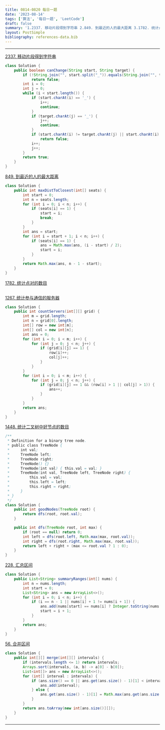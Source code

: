 ```yaml
---
title: 0814-0820 每日一题
date: '2023-08-14'
tags: ['算法', '每日一题', 'LeetCode']
draft: false
summary: '1.2337. 移动片段得到字符串 2.849. 到最近的人的最大距离 3.1782. 统计点对的数目 4.1267. 统计参与通信的服务器 5.1448. 统计二叉树中好节点的数目 6.228. 汇总区间 7.56. 合并区间'
layout: PostSimple
bibliography: references-data.bib
---
```


---

[2337. 移动片段得到字符串](https://leetcode.cn/problems/move-pieces-to-obtain-a-string/description/)

```java
class Solution {
    public boolean canChange(String start, String target) {
        if (!String.join("", start.split("_")).equals(String.join("", target.split("_"))))
            return false;
        int i = 0;
        int j = 0;
        while (i < start.length()) {
            if (start.charAt(i) == '_') {
                i++;
                continue;
            }
            if (target.charAt(j) == '_') {
                j++;
                continue;
            }
            if (start.charAt(i) != target.charAt(j) || start.charAt(i) == 'L' && i < j || start.charAt(i) == 'R' && i > j)
                return false;
            i++;
            j++;
        }
        return true;
    }
}
```

[849. 到最近的人的最大距离](https://leetcode.cn/problems/maximize-distance-to-closest-person/description/)

```java
class Solution {
    public int maxDistToClosest(int[] seats) {
        int start = 0;
        int n = seats.length;
        for (int i = 0; i < n; i++) {
            if (seats[i] == 1) {
                start = i;
                break;
            }
        }
        int ans = start;
        for (int i = start + 1; i < n; i++) {
            if (seats[i] == 1) {
                ans = Math.max(ans, (i - start) / 2);
                start = i;
            }
        }
        return Math.max(ans, n - 1 - start);
    }
}
```

[1782. 统计点对的数目](https://leetcode.cn/problems/count-pairs-of-nodes/)

```java

```

[1267. 统计参与通信的服务器](https://leetcode.cn/problems/count-servers-that-communicate/)

```java
class Solution {
    public int countServers(int[][] grid) {
        int m = grid.length;
        int n = grid[0].length;
        int[] row = new int[m];
        int[] col = new int[n];
        int ans = 0;
        for (int i = 0; i < m; i++) {
            for (int j = 0; j < n; j++) {
                if (grid[i][j] == 1) {
                    row[i]++;
                    col[j]++;
                }
            }
        }
        for (int i = 0; i < m; i++) {
            for (int j = 0; j < n; j++) {
                if (grid[i][j] == 1 && (row[i] > 1 || col[j] > 1)) {
                    ans++;
                }
            }
        }
        return ans;
    }
}
```

[1448. 统计二叉树中好节点的数目](https://leetcode.cn/problems/count-good-nodes-in-binary-tree/description/)

```java
/**
 * Definition for a binary tree node.
 * public class TreeNode {
 *     int val;
 *     TreeNode left;
 *     TreeNode right;
 *     TreeNode() {}
 *     TreeNode(int val) { this.val = val; }
 *     TreeNode(int val, TreeNode left, TreeNode right) {
 *         this.val = val;
 *         this.left = left;
 *         this.right = right;
 *     }
 * }
 */
class Solution {
    public int goodNodes(TreeNode root) {
        return dfs(root, root.val);
    }

    public int dfs(TreeNode root, int max) {
        if (root == null) return 0;
        int left = dfs(root.left, Math.max(max, root.val));
        int right = dfs(root.right, Math.max(max, root.val));
        return left + right + (max <= root.val ? 1 : 0);
    }
}
```

[228. 汇总区间](https://leetcode.cn/problems/summary-ranges/description/)

```java
class Solution {
    public List<String> summaryRanges(int[] nums) {
        int n = nums.length;
        int start = 0;
        List<String> ans = new ArrayList<>();
        for (int i = 0; i < n; i++) {
            if (i == n - 1 || nums[i] + 1 != nums[i + 1]) {
                ans.add(nums[start] == nums[i] ? Integer.toString(nums[start]) : nums[start] + "->" + nums[i]);
                start = i + 1;
            }
        }
        return ans;
    }
}
```

[56. 合并区间](https://leetcode.cn/problems/merge-intervals/description/)

```java
class Solution {
    public int[][] merge(int[][] intervals) {
        if (intervals.length <= 1) return intervals;
        Arrays.sort(intervals, (a, b) -> a[0] - b[0]);
        List<int[]> ans = new ArrayList<>();
        for (int[] interval : intervals) {
            if (ans.size() == 0 || ans.get(ans.size() - 1)[1] < interval[0]) {
                ans.add(interval);
            } else {
                ans.get(ans.size() - 1)[1] = Math.max(ans.get(ans.size() - 1)[1], interval[1]);
            }
        }
        return ans.toArray(new int[ans.size()][]);
    }
}
```

---
